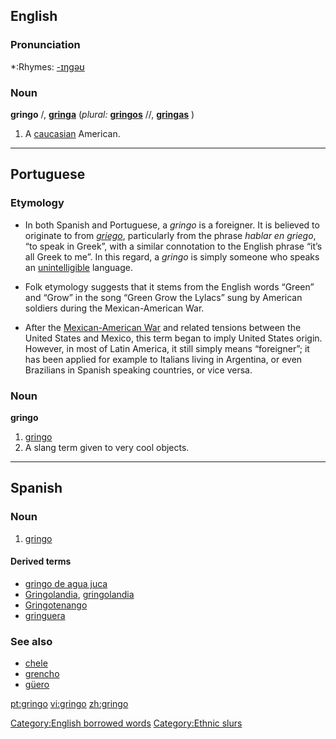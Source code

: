 ==English==

===Pronunciation===
*:Rhymes: [[Rhymes:English:-ɪŋɡəʊ|-ɪŋɡəʊ]]

===Noun===
'''gringo''' {{m}}/{{f}}, '''[[gringa]]''' {{f}} (''plural:'' '''[[gringos]]''' {{m}}/{{f}}/{{n}}, '''[[gringas]]''' {{f}})

# {{italbrac-colon|pejorative}} A [[caucasian]] American.

----

==Portuguese==

===Etymology===
*In both Spanish and Portuguese, a ''gringo'' is a foreigner. It is believed to originate to from ''[[griego]]'', particularly from the phrase ''hablar en griego'', “to speak in Greek”, with a similar connotation to the English phrase “it’s all Greek to me”. In this regard, a ''gringo'' is simply someone who speaks an [[unintelligible]] language.

*Folk etymology suggests that it stems from the English words “Green” and “Grow” in the song “Green Grow the Lylacs” sung by American soldiers during the Mexican-American War.

*After the [[w:Mexican-American War|Mexican-American War]] and related tensions between the United States and Mexico, this term began to imply United States origin. However, in most of Latin America, it still simply means “foreigner”; it has been applied for example to Italians living in Argentina, or even Brazilians in Spanish speaking countries, or vice versa.

===Noun===
'''gringo'''

# [[#Noun|gringo]]
# A slang term given to very cool objects. {{italbrac|Brazil}}

----

==Spanish==

===Noun===
{{es-noun-mf|feminine=gringa}}

# [[#Noun|gringo]]

====Derived terms====
*[[gringo de agua juca]] {{italbrac|Honduras}}
*[[Gringolandia]], [[gringolandia]] {{f}}
*[[Gringotenango]]
*[[gringuera]] {{f}} {{italbrac|Honduras}}

===See also===
*[[chele]] {{italbrac|Honduras}}
*[[grencho]] {{italbrac|Honduras}}
*[[güero]]

[[Category:English borrowed words]]
[[Category:Ethnic slurs]]

[[pt:gringo]]
[[vi:gringo]]
[[zh:gringo]]